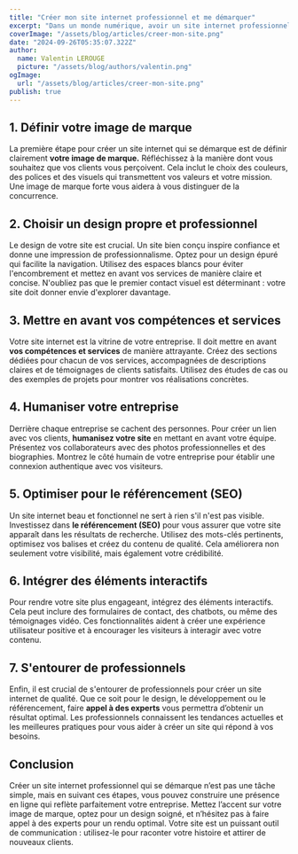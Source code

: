 ```yaml
---
title: "Créer mon site internet professionnel et me démarquer"
excerpt: "Dans un monde numérique, avoir un site internet professionnel est essentiel. Cet article explore les étapes pour créer un site qui met en valeur vos compétences et votre image de marque, tout en soulignant l'importance de collaborer avec des experts pour un meilleur résultat."
coverImage: "/assets/blog/articles/creer-mon-site.png"
date: "2024-09-26T05:35:07.322Z"
author:
  name: Valentin LEROUGE
  picture: "/assets/blog/authors/valentin.png"
ogImage:
  url: "/assets/blog/articles/creer-mon-site.png"
publish: true
---
```


## 1. Définir votre image de marque

La première étape pour créer un site internet qui se démarque est de définir clairement **votre image de marque.** Réfléchissez à la manière dont vous souhaitez que vos clients vous perçoivent. Cela inclut le choix des couleurs, des polices et des visuels qui transmettent vos valeurs et votre mission. Une image de marque forte vous aidera à vous distinguer de la concurrence.

## 2. Choisir un design propre et professionnel

Le design de votre site est crucial. Un site bien conçu inspire confiance et donne une impression de professionnalisme. Optez pour un design épuré qui facilite la navigation. Utilisez des espaces blancs pour éviter l'encombrement et mettez en avant vos services de manière claire et concise. N'oubliez pas que le premier contact visuel est déterminant : votre site doit donner envie d'explorer davantage.

## 3. Mettre en avant vos compétences et services

Votre site internet est la vitrine de votre entreprise. Il doit mettre en avant **vos compétences et services** de manière attrayante. Créez des sections dédiées pour chacun de vos services, accompagnées de descriptions claires et de témoignages de clients satisfaits. Utilisez des études de cas ou des exemples de projets pour montrer vos réalisations concrètes.

## 4. Humaniser votre entreprise

Derrière chaque entreprise se cachent des personnes. Pour créer un lien avec vos clients, **humanisez votre site** en mettant en avant votre équipe. Présentez vos collaborateurs avec des photos professionnelles et des biographies. Montrez le côté humain de votre entreprise pour établir une connexion authentique avec vos visiteurs.

## 5. Optimiser pour le référencement (SEO)

Un site internet beau et fonctionnel ne sert à rien s'il n'est pas visible. Investissez dans **le référencement (SEO)** pour vous assurer que votre site apparaît dans les résultats de recherche. Utilisez des mots-clés pertinents, optimisez vos balises et créez du contenu de qualité. Cela améliorera non seulement votre visibilité, mais également votre crédibilité.

## 6. Intégrer des éléments interactifs

Pour rendre votre site plus engageant, intégrez des éléments interactifs. Cela peut inclure des formulaires de contact, des chatbots, ou même des témoignages vidéo. Ces fonctionnalités aident à créer une expérience utilisateur positive et à encourager les visiteurs à interagir avec votre contenu.

## 7. S'entourer de professionnels

Enfin, il est crucial de s'entourer de professionnels pour créer un site internet de qualité. Que ce soit pour le design, le développement ou le référencement, faire **appel à des experts** vous permettra d’obtenir un résultat optimal. Les professionnels connaissent les tendances actuelles et les meilleures pratiques pour vous aider à créer un site qui répond à vos besoins.

## Conclusion

Créer un site internet professionnel qui se démarque n’est pas une tâche simple, mais en suivant ces étapes, vous pouvez construire une présence en ligne qui reflète parfaitement votre entreprise. Mettez l’accent sur votre image de marque, optez pour un design soigné, et n’hésitez pas à faire appel à des experts pour un rendu optimal. Votre site est un puissant outil de communication : utilisez-le pour raconter votre histoire et attirer de nouveaux clients.
